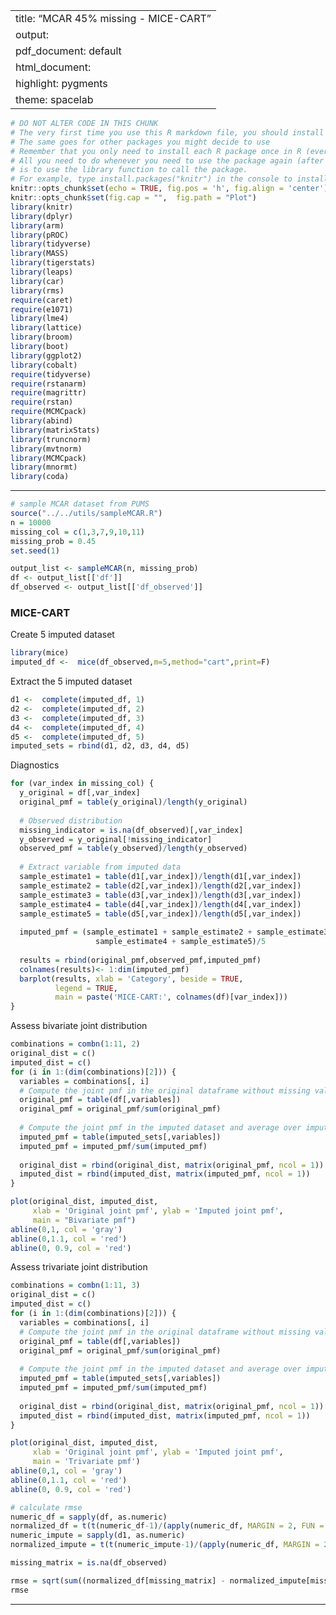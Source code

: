 
---
title: "MCAR 45% missing - MICE-CART"
output:
  pdf_document: default
  html_document:
    highlight: pygments
    theme: spacelab
---

```r
# DO NOT ALTER CODE IN THIS CHUNK
# The very first time you use this R markdown file, you should install each of the packages below.
# The same goes for other packages you might decide to use
# Remember that you only need to install each R package once in R (ever -- unless you change computers).
# All you need to do whenever you need to use the package again (after restarting the R session),
# is to use the library function to call the package.
# For example, type install.packages("knitr") in the console to install the knitr package. 
knitr::opts_chunk$set(echo = TRUE, fig.pos = 'h', fig.align = 'center')
knitr::opts_chunk$set(fig.cap = "",  fig.path = "Plot")
library(knitr)
library(dplyr)
library(arm)
library(pROC)
library(tidyverse)
library(MASS)
library(tigerstats)
library(leaps)
library(car)
library(rms)
require(caret)
require(e1071)
library(lme4) 
library(lattice)
library(broom)
library(boot)
library(ggplot2)
library(cobalt)
require(tidyverse)
require(rstanarm)
require(magrittr)
require(rstan)
require(MCMCpack)
library(abind)
library(matrixStats)
library(truncnorm)
library(mvtnorm)
library(MCMCpack)
library(mnormt)
library(coda)
```

* * *
```r
# sample MCAR dataset from PUMS
source("../../utils/sampleMCAR.R")
n = 10000
missing_col = c(1,3,7,9,10,11)
missing_prob = 0.45
set.seed(1)

output_list <- sampleMCAR(n, missing_prob)
df <- output_list[['df']]
df_observed <- output_list[['df_observed']]
```

### MICE-CART
Create 5 imputed dataset
```r
library(mice)
imputed_df <-  mice(df_observed,m=5,method="cart",print=F)
```

Extract the 5 imputed dataset
```r
d1 <-  complete(imputed_df, 1)
d2 <-  complete(imputed_df, 2)
d3 <-  complete(imputed_df, 3)
d4 <-  complete(imputed_df, 4)
d5 <-  complete(imputed_df, 5)
imputed_sets = rbind(d1, d2, d3, d4, d5)
```

Diagnostics

```r
for (var_index in missing_col) {
  y_original = df[,var_index]
  original_pmf = table(y_original)/length(y_original)
  
  # Observed distribution
  missing_indicator = is.na(df_observed)[,var_index]
  y_observed = y_original[!missing_indicator]
  observed_pmf = table(y_observed)/length(y_observed)
  
  # Extract variable from imputed data
  sample_estimate1 = table(d1[,var_index])/length(d1[,var_index])
  sample_estimate2 = table(d2[,var_index])/length(d2[,var_index])
  sample_estimate3 = table(d3[,var_index])/length(d3[,var_index])
  sample_estimate4 = table(d4[,var_index])/length(d4[,var_index])
  sample_estimate5 = table(d5[,var_index])/length(d5[,var_index])
  
  imputed_pmf = (sample_estimate1 + sample_estimate2 + sample_estimate3 +
                   sample_estimate4 + sample_estimate5)/5
  
  results = rbind(original_pmf,observed_pmf,imputed_pmf)
  colnames(results)<- 1:dim(imputed_pmf)
  barplot(results, xlab = 'Category', beside = TRUE, 
          legend = TRUE, 
          main = paste('MICE-CART:', colnames(df)[var_index]))
}
```

Assess bivariate joint distribution
```r
combinations = combn(1:11, 2)
original_dist = c()
imputed_dist = c()
for (i in 1:(dim(combinations)[2])) {
  variables = combinations[, i]
  # Compute the joint pmf in the original dataframe without missing values
  original_pmf = table(df[,variables])
  original_pmf = original_pmf/sum(original_pmf)
      
  # Compute the joint pmf in the imputed dataset and average over imputations
  imputed_pmf = table(imputed_sets[,variables])
  imputed_pmf = imputed_pmf/sum(imputed_pmf)
  
  original_dist = rbind(original_dist, matrix(original_pmf, ncol = 1))
  imputed_dist = rbind(imputed_dist, matrix(imputed_pmf, ncol = 1))
}

plot(original_dist, imputed_dist, 
     xlab = 'Original joint pmf', ylab = 'Imputed joint pmf', 
     main = "Bivariate pmf")
abline(0,1, col = 'gray')
abline(0,1.1, col = 'red')
abline(0, 0.9, col = 'red')
```

Assess trivariate joint distribution
```r
combinations = combn(1:11, 3)
original_dist = c()
imputed_dist = c()
for (i in 1:(dim(combinations)[2])) {
  variables = combinations[, i]
  # Compute the joint pmf in the original dataframe without missing values
  original_pmf = table(df[,variables])
  original_pmf = original_pmf/sum(original_pmf)
      
  # Compute the joint pmf in the imputed dataset and average over imputations
  imputed_pmf = table(imputed_sets[,variables])
  imputed_pmf = imputed_pmf/sum(imputed_pmf)
  
  original_dist = rbind(original_dist, matrix(original_pmf, ncol = 1))
  imputed_dist = rbind(imputed_dist, matrix(imputed_pmf, ncol = 1))
}

plot(original_dist, imputed_dist, 
     xlab = 'Original joint pmf', ylab = 'Imputed joint pmf', 
     main = 'Trivariate pmf')
abline(0,1, col = 'gray')
abline(0,1.1, col = 'red')
abline(0, 0.9, col = 'red')
```


```r
# calculate rmse
numeric_df = sapply(df, as.numeric)
normalized_df = t(t(numeric_df-1)/(apply(numeric_df, MARGIN = 2, FUN = max)-1))
numeric_impute = sapply(d1, as.numeric)
normalized_impute = t(t(numeric_impute-1)/(apply(numeric_df, MARGIN = 2, FUN = max)-1))

missing_matrix = is.na(df_observed)

rmse = sqrt(sum((normalized_df[missing_matrix] - normalized_impute[missing_matrix])^2)/sum(missing_matrix))
rmse
```

* * *



